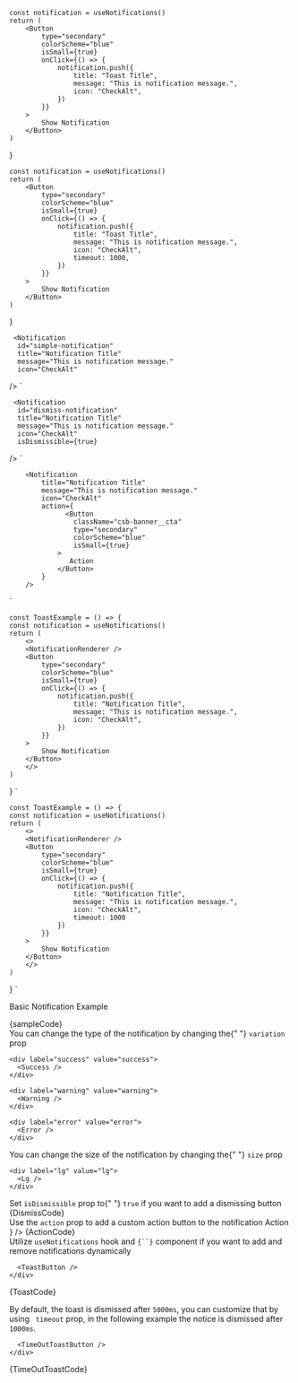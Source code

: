 



	const notification = useNotifications()
	return (
		<Button
			type="secondary"
			colorScheme="blue"
			isSmall={true}
			onClick={() => {
				notification.push({
					title: "Toast Title",
					message: "This is notification message.",
					icon: "CheckAlt",
				})
			}}
		>
			Show Notification
		</Button>
	)
}

	const notification = useNotifications()
	return (
		<Button
			type="secondary"
			colorScheme="blue"
			isSmall={true}
			onClick={() => {
				notification.push({
					title: "Toast Title",
					message: "This is notification message.",
					icon: "CheckAlt",
					timeout: 1000,
				})
			}}
		>
			Show Notification
		</Button>
	)
}

     <Notification
      id="simple-notification"
      title="Notification Title"
      message="This is notification message."
      icon="CheckAlt"
   />
`

     <Notification
      id="dismiss-notification"
      title="Notification Title"
      message="This is notification message."
      icon="CheckAlt"
      isDismissible={true}
   />
`

        <Notification
            title="Notification Title"
            message="This is notification message."
            icon="CheckAlt"
            action={
                  <Button
                    className="csb-banner__cta"
                    type="secondary"
                    colorScheme="blue"
                    isSmall={true}
                >
                   Action
                </Button>
            }
        />
`

    const ToastExample = () => {
    const notification = useNotifications()
    return (
        <>
        <NotificationRenderer />
        <Button
            type="secondary"
            colorScheme="blue"
            isSmall={true}
            onClick={() => {
                notification.push({
                    title: "Notification Title",
                    message: "This is notification message.",
                    icon: "CheckAlt",
                })
            }}
        >
            Show Notification
        </Button>
        </>
    )
}
`

    const ToastExample = () => {
    const notification = useNotifications()
    return (
        <>
        <NotificationRenderer />
        <Button
            type="secondary"
            colorScheme="blue"
            isSmall={true}
            onClick={() => {
                notification.push({
                    title: "Notification Title",
                    message: "This is notification message.",
                    icon: "CheckAlt",
                    timeout: 1000
                })
            }}
        >
            Show Notification
        </Button>
        </>
    )
}
`

<Section contained={true} style={{ paddingTop: 30 }}>
  <p>Basic Notification Example </p>

  <Preview wrapper={true}>
    <Notification id="basic-notification" title="Notification Title" message="This is notification message." icon="CheckAlt" />
  </Preview>

  <Snippet language="js">
    {sampleCode}
  </Snippet>
</Section>

<Section title="Variation" contained={true} style={{ paddingTop: 30 }}>
  You can change the type of the notification by changing the{" "}
  <Code small={true}>variation</Code> prop

  <Switcher>
    <div label="info" value="info">
      <Info />
    </div>

    <div label="success" value="success">
      <Success />
    </div>

    <div label="warning" value="warning">
      <Warning />
    </div>

    <div label="error" value="error">
      <Error />
    </div>
  </Switcher>
</Section>

<Section title="Size" contained={true} style={{ paddingTop: 30 }}>
  You can change the size of the notification by changing the{" "}
  <Code small={true}>size</Code> prop

  <Switcher>
    <div label="sm" value="sm">
      <Sm />
    </div>

    <div label="lg" value="lg">
      <Lg />
    </div>
  </Switcher>
</Section>

<Section title="Dismissible" contained={true} style={{ paddingTop: 30 }}>
  Set <Code small={true}>isDismissible</Code> prop to{" "}
  <Code small={true}>true</Code> if you want to add a dismissing button

  <Preview wrapper={true}>
    <Notification id="dismissible-notification" title="Notification Title" message="This is notification message." icon="CheckAlt" isDismissible={true} />
  </Preview>

  <Snippet language="js">
    {DismissCode}
  </Snippet>
</Section>

<Section title="Action" contained={true} style={{ paddingTop: 30 }}>
  Use the <Code small={true}>action</Code> prop to add a custom action button to
  the notification

  <Preview wrapper={true}>
    <Notification
      title="Notification Title"
      message="This is notification message."
      icon="CheckAlt"
      action={
				<Button
					className="csb-banner__cta"
					type="secondary"
					colorScheme="blue"
					isSmall={true}
				>
					Action
				</Button>
			}
    />
  </Preview>

  <Snippet language="js">
    {ActionCode}
  </Snippet>
</Section>

<Section title="Toasts" contained={true} style={{ paddingTop: 30 }}>
  Utilize <Code small={true}>useNotifications</Code> hook and
  <Code small={true}>{`<NotificationRenderer />`}</Code> component if you want to
  add and remove notifications dynamically

  <div className="sui-wrap sui-theme--light" style={{marginBottom: "20px"}}>
    <div className="sui-layout sui-layout--horizontal sui-layout--vertical">
      <NotificationRenderer />

      <ToastButton />
    </div>
  </div>

  <Snippet language="js">
    {ToastCode}
  </Snippet>

  <Section title={{ content: "timeout",  small: false }} style={{ paddingTop: 0, paddingLeft: 20, paddingRight: 0, paddingBottom: 0 }}>
    <p> By default, the toast is dismissed after <Code small={true}>5000ms</Code>, you can customize that by using <Code small={true}> timeout</Code> prop, in the following example the notice is dismissed after <Code small={true}>1000ms</Code>.</p>
  </Section>

  <div className="sui-wrap sui-theme--light" style={{marginBottom: "20px"}}>
    <div className="sui-layout sui-layout--horizontal sui-layout--vertical">
      <NotificationRenderer />

      <TimeOutToastButton />
    </div>
  </div>

  <Snippet language="js">
    {TimeOutToastCode}
  </Snippet>
</Section>
